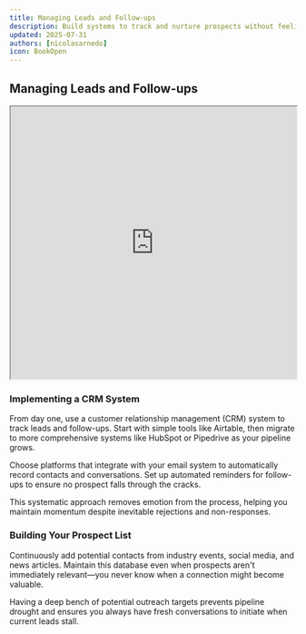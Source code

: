 ```yaml
---
title: Managing Leads and Follow-ups
description: Build systems to track and nurture prospects without feeling overwhelmed
updated: 2025-07-31
authors: [nicolasarnedo]
icon: BookOpen
---
```


## Managing Leads and Follow-ups

<div style={{ margin: '2rem 0' }}>
  <iframe 
    src="https://drive.google.com/file/d/1-adXK0ko93qgHR4YGWW8BZbvZGooYD1z/preview" 
    width="100%" 
    height="480" 
    allow="autoplay"
    style={{ border: 'none', borderRadius: '8px' }}
  ></iframe>
</div>

### Implementing a CRM System

From day one, use a customer relationship management (CRM) system to track leads and follow-ups. Start with simple tools like Airtable, then migrate to more comprehensive systems like HubSpot or Pipedrive as your pipeline grows.

Choose platforms that integrate with your email system to automatically record contacts and conversations. Set up automated reminders for follow-ups to ensure no prospect falls through the cracks.

This systematic approach removes emotion from the process, helping you maintain momentum despite inevitable rejections and non-responses.

### Building Your Prospect List

Continuously add potential contacts from industry events, social media, and news articles. Maintain this database even when prospects aren't immediately relevant—you never know when a connection might become valuable.

Having a deep bench of potential outreach targets prevents pipeline drought and ensures you always have fresh conversations to initiate when current leads stall.
